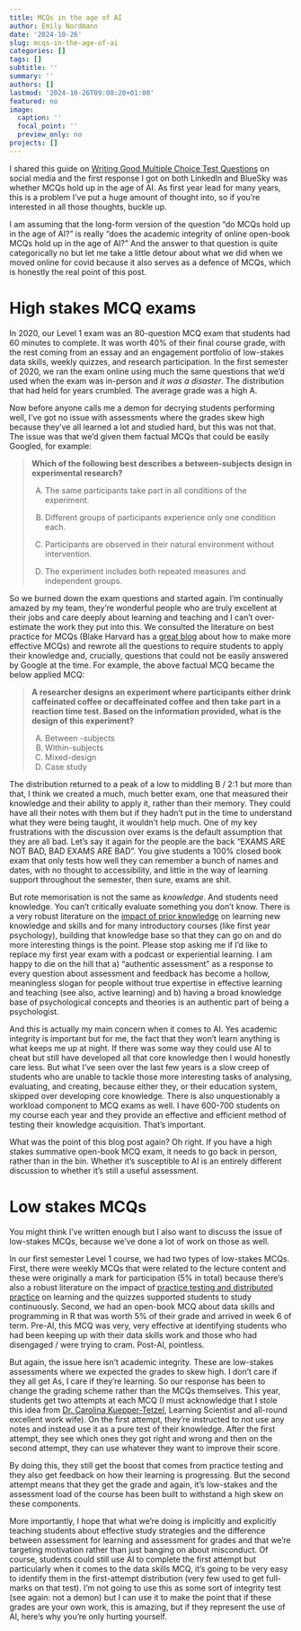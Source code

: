 ```yaml
---
title: MCQs in the age of AI
author: Emily Nordmann
date: '2024-10-26'
slug: mcqs-in-the-age-of-ai
categories: []
tags: []
subtitle: ''
summary: ''
authors: []
lastmod: '2024-10-26T09:00:20+01:00'
featured: no
image:
  caption: ''
  focal_point: ''
  preview_only: no
projects: []
---
```


I shared this guide on [Writing Good Multiple Choice Test Questions](https://cft.vanderbilt.edu/guides-sub-pages/writing-good-multiple-choice-test-questions/) on social media and the first response I got on both LinkedIn and BlueSky was whether MCQs hold up in the age of AI. As first year lead for many years, this is a problem I've put a huge amount of thought into, so if you're interested in all those thoughts, buckle up.

I am assuming that the long-form version of the question "do MCQs hold up in the age of AI?" is really "does the academic integrity of online open-book MCQs hold up in the age of AI?" And the answer to that question is quite categorically no but let me take a little detour about what we did when we moved online for covid because it also serves as a defence of MCQs, which is honestly the real point of this post.

# High stakes MCQ exams

In 2020, our Level 1 exam was an 80-question MCQ exam that students had 60 minutes to complete. It was worth 40% of their final course grade, with the rest coming from an essay and an engagement portfolio of low-stakes data skills, weekly quizzes, and research participation. In the first semester of 2020, we ran the exam online using much the same questions that we'd used when the exam was in-person and *it was a disaster*. The distribution that had held for years crumbled. The average grade was a high A.

Now before anyone calls me a demon for decrying students performing well, I've got no issue with assessments where the grades skew high because they've all learned a lot and studied hard, but this was not that. The issue was that we'd given them factual MCQs that could be easily Googled, for example:

> **Which of the following best describes a between-subjects design in experimental research?**
>
> A)  The same participants take part in all conditions of the experiment.
>
> B)  Different groups of participants experience only one condition each.
>
> C)  Participants are observed in their natural environment without intervention.
>
> D)  The experiment includes both repeated measures and independent groups.

So we burned down the exam questions and started again. I'm continually amazed by my team, they're wonderful people who are truly excellent at their jobs and care deeply about learning and teaching and I can't over-estimate the work they put into this. We consulted the literature on best practice for MCQs (Blake Harvard has a [great blog](https://theeffortfuleducator.com/?s=multiple+choice) about how to make more effective MCQs) and rewrote all the questions to require students to apply their knowledge and, crucially, questions that could not be easily answered by Google at the time. For example, the above factual MCQ became the below applied MCQ:

> **A researcher designs an experiment where participants either drink caffeinated coffee or decaffeinated coffee and then take part in a reaction time test. Based on the information provided, what is the design of this experiment?**
>
> A)  Between -subjects
> B)  Within-subjects
> C)  Mixed-design
> D)  Case study

The distribution returned to a peak of a low to middling B / 2:1 but more than that, I think we created a much, much better exam, one that measured their knowledge and their ability to apply it, rather than their memory. They could have all their notes with them but if they hadn't put in the time to understand what they were being taught, it wouldn't help much. One of my key frustrations with the discussion over exams is the default assumption that they are all bad. Let's say it again for the people are the back "EXAMS ARE NOT BAD, BAD EXAMS ARE BAD". You give students a 100% closed book exam that only tests how well they can remember a bunch of names and dates, with no thought to accessibility, and little in the way of learning support throughout the semester, then sure, exams are shit.

But rote memorisation is not the same as *knowledge*. And students need knowledge. You can't critically evaluate something you don't know. There is a very robust literature on the [impact of prior knowledge](https://keepteaching.unc.edu/wp-content/uploads/sites/1160/2020/07/Schneider-Preckel-2017.pdf) on learning new knowledge and skills and for many introductory courses (like first year psychology), building that knowledge base so that they can go on and do more interesting things is the point. Please stop asking me if I'd like to replace my first year exam with a podcast or experiential learning. I am happy to die on the hill that a) "authentic assessment" as a response to every question about assessment and feedback has become a hollow, meaningless slogan for people without true expertise in effective learning and teaching (see also, active learning) and b) having a broad knowledge base of psychological concepts and theories is an authentic part of being a psychologist.

And this is actually my main concern when it comes to AI. Yes academic integrity is important but for me, the fact that they won't learn anything is what keeps me up at night. If there was some way they could use AI to cheat but still have developed all that core knowledge then I would honestly care less. But what I've seen over the last few years is a slow creep of students who are unable to tackle those more interesting tasks of analysing, evaluating, and creating, because either they, or their education system, skipped over developing core knowledge. There is also unquestionably a workload component to MCQ exams as well. I have 600-700 students on my course each year and they provide an effective and efficient method of testing their knowledge acquisition. That's important.

What was the point of this blog post again? Oh right. If you have a high stakes summative open-book MCQ exam, it needs to go back in person, rather than in the bin. Whether it's susceptible to AI is an entirely different discussion to whether it's still a useful assessment.

# Low stakes MCQs

You might think I've written enough but I also want to discuss the issue of low-stakes MCQs, because we've done a lot of work on those as well.

In our first semester Level 1 course, we had two types of low-stakes MCQs. First, there were weekly MCQs that were related to the lecture content and these were originally a mark for participation (5% in total) because there's also a robust literature on the impact of [practice testing and distributed practice](https://pcl.sitehost.iu.edu/rgoldsto/courses/dunloskyimprovinglearning.pdf) on learning and the quizzes supported students to study continuously. Second, we had an open-book MCQ about data skills and programming in R that was worth 5% of their grade and arrived in week 6 of term. Pre-AI, this MCQ was very, very effective at identifying students who had been keeping up with their data skills work and those who had disengaged / were trying to cram. Post-AI, pointless.

But again, the issue here isn't academic integrity. These are low-stakes assessments where we expected the grades to skew high. I don't care if they all get As, I care if they're learning. So our response has been to change the grading scheme rather than the MCQs themselves. This year, students get two attempts at each MCQ (I must acknowledge that I stole this idea from [Dr. Carolina Kuepper-Tetzel](https://www.linkedin.com/in/carolina-kuepper-tetzel/?originalSubdomain=uk), Learning Scientist and all-round excellent work wife). On the first attempt, they're instructed to not use any notes and instead use it as a pure test of their knowledge. After the first attempt, they see which ones they got right and wrong and then on the second attempt, they can use whatever they want to improve their score.

By doing this, they still get the boost that comes from practice testing and they also get feedback on how their learning is progressing. But the second attempt means that they get the grade and again, it's low-stakes and the assessment load of the course has been built to withstand a high skew on these components.

More importantly, I hope that what we're doing is implicitly and explicitly teaching students about effective study strategies and the difference between assessment for learning and assessment for grades and that we're targeting motivation rather than just banging on about misconduct. Of course, students could still use AI to complete the first attempt but particularly when it comes to the data skills MCQ, it's going to be very easy to identify them in the first-attempt distribution (very few used to get full-marks on that test). I'm not going to use this as some sort of integrity test (see again: not a demon) but I can use it to make the point that if these grades are your own work, this is amazing, but if they represent the use of AI, here's why you're only hurting yourself.
